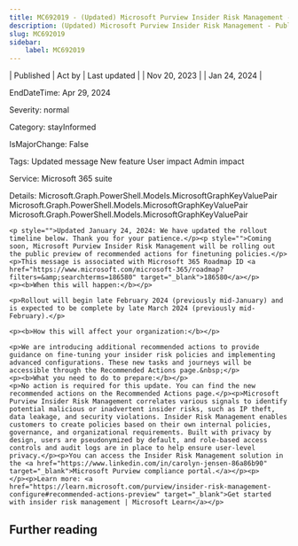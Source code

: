 ```yaml
---
title: MC692019 - (Updated) Microsoft Purview Insider Risk Management - Public preview of recommended actions for finetuning policies
description: (Updated) Microsoft Purview Insider Risk Management - Public preview of recommended actions for finetuning policies
slug: MC692019
sidebar:
    label: MC692019
---
```



| Published | Act by | Last updated |
| Nov 20, 2023 |  | Jan 24, 2024 |

EndDateTime: Apr 29, 2024

Severity: normal

Category: stayInformed

IsMajorChange: False

Tags: Updated message New feature User impact Admin impact

Service: Microsoft 365 suite

Details: Microsoft.Graph.PowerShell.Models.MicrosoftGraphKeyValuePair Microsoft.Graph.PowerShell.Models.MicrosoftGraphKeyValuePair Microsoft.Graph.PowerShell.Models.MicrosoftGraphKeyValuePair

```
<p style="">Updated January 24, 2024: We have updated the rollout timeline below. Thank you for your patience.</p><p style="">Coming soon, Microsoft Purview Insider Risk Management will be rolling out the public preview of recommended actions for finetuning policies.</p>
<p>This message is associated with Microsoft 365 Roadmap ID <a href="https://www.microsoft.com/microsoft-365/roadmap?filters=&amp;searchterms=186580" target="_blank">186580</a></p>
<p><b>When this will happen:</b></p>

<p>Rollout will begin late February 2024 (previously mid-January) and is expected to be complete by late March 2024 (previously mid-February).</p>

<p><b>How this will affect your organization:</b></p>

<p>We are introducing additional recommended actions to provide guidance on fine-tuning your insider risk policies and implementing advanced configurations. These new tasks and journeys will be accessible through the Recommended Actions page.&nbsp;</p>
<p><b>What you need to do to prepare:</b></p>
<p>No action is required for this update. You can find the new recommended actions on the Recommended Actions page.</p><p>Microsoft Purview Insider Risk Management correlates various signals to identify potential malicious or inadvertent insider risks, such as IP theft, data leakage, and security violations. Insider Risk Management enables customers to create policies based on their own internal policies, governance, and organizational requirements. Built with privacy by design, users are pseudonymized by default, and role-based access controls and audit logs are in place to help ensure user-level privacy.</p><p>You can access the Insider Risk Management solution in the <a href="https://www.linkedin.com/in/carolyn-jensen-86a86b90" target="_blank">Microsoft Purview compliance portal.</a></p><p> 
</p><p>Learn more: <a href="https://learn.microsoft.com/purview/insider-risk-management-configure#recommended-actions-preview" target="_blank">Get started with insider risk management | Microsoft Learn</a></p>
```

## Further reading
